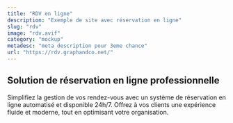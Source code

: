 ```yaml
---
title: "RDV en ligne"
description: "Exemple de site avec réservation en ligne"
slug: "rdv"
image: "rdv.avif"
category: "mockup"
metadesc: "meta description pour 3eme chance"
url: "https://rdv.graphandco.net/"
---
```


## Solution de réservation en ligne professionnelle

Simplifiez la gestion de vos rendez-vous avec un système de réservation en ligne automatisé et disponible 24h/7. Offrez à vos clients une expérience fluide et moderne, tout en optimisant votre organisation.
